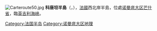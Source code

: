 {{noteTA|G1=法国地名}}
[[File:Carteroute50.jpg|thumb]]
'''科唐坦半島'''（{{lang-fr|Cotentin}}，{{IPA-fr|kɔtɑ̃tɛ̃}}），[[法國|法國]]西北岸半島，位處[[诺曼底大区|诺曼底大区]][[芒什省|芒什省]]，臨[[英吉利海峡|英吉利海峡]]。

{{Authority control}}
{{France-geo-stub}}
[[Category:法国半岛|Category:法国半岛]]
[[Category:诺曼底大区地理|Category:诺曼底大区地理]]